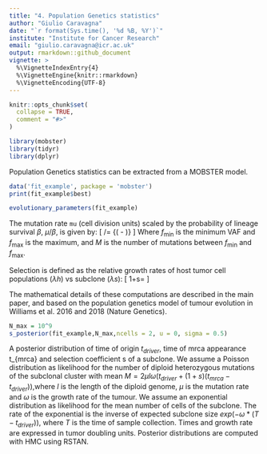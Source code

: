 ```yaml
---
title: "4. Population Genetics statistics"
author: "Giulio Caravagna"
date: "`r format(Sys.time(), '%d %B, %Y')`"
institute: "Institute for Cancer Research"
email: "giulio.caravagna@icr.ac.uk"
output: rmarkdown::github_document
vignette: >
  %\VignetteIndexEntry{4}
  %\VignetteEngine{knitr::rmarkdown}
  %\VignetteEncoding{UTF-8}
---
```


```r
knitr::opts_chunk$set(
  collapse = TRUE,
  comment = "#>"
)
```


```r
library(mobster)
library(tidyr)
library(dplyr)
```

Population Genetics statistics can be extracted from a MOBSTER model. 

```r
data('fit_example', package = 'mobster')
print(fit_example$best)

evolutionary_parameters(fit_example)
```

The mutation rate `mu` (cell division units) scaled by the probability of lineage survival $\beta$, $\mu/\beta$, is given by:
\[
\mu/\beta = \dfrac{M} {(\frac{1}{f_\text{min}} - \frac{1}{f_\text{max}})}
\]
Where $f_\text{min}$ is the minimum VAF and $f_\text{max}$ is the maximum, and
$M$ is the number of mutations between $f_\text{min}$ and $f_\text{max}$.

Selection is defined as the relative growth rates of host tumor cell populations ($\lambda h$) vs subclone ($\lambda s$):
\[
1+s= \dfrac{\lambda h}{ \lambda s}
\]

The mathematical details of these computations are described in the main paper, and based on the population genetics model of tumour evolution in Williams et al. 2016 and 2018 (Nature Genetics).



```r
N_max = 10^9
s_posterior(fit_example,N_max,ncells = 2, u = 0, sigma = 0.5)
```

A posterior distribution of time of origin $t_{driver}$, time of mrca appearance t_{mrca} and selection coefficient s of a subclone.
We assume a Poisson distribution as likelihood for the number of diploid heterozygous mutations of the subclonal cluster with mean 
$M = 2\mu l\omega(t_{driver} + (1+s)(t_{mrca} - t_{driver}))$,where $l$ is the length of the diploid genome, 
$\mu$ is the mutation rate and $\omega$ is the growth rate of the tumour. 
We assume an exponential distribution as likelihood for the mean number of cells of the subclone. The rate of the exponential is the inverse of expected
subclone size $exp(-\omega*(T-t_{driver}))$, where $T$ is the time of sample collection. Times and growth rate are expressed in tumor doubling units. 
Posterior distributions are computed with HMC using RSTAN.



